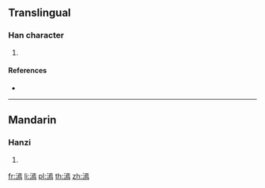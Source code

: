==Translingual==

===Han character===
{{Han char|rn=85|rad=水|as=11|sn=14|four=31127|canj=EMYF}}

# {{defn|Han|sort=水11}}

====References====
* {{Han ref|kx=0647.150|dkj=18180|dj=1057.140|hdz=31713.010|uh=6F39|ud=28473|bh=E2B1|bd=58033}}

----

==Mandarin==

===Hanzi===
{{cmn-hanzi|pin=[[liú]] ([[liu2]]), [[yān]] ([[yan1]])|wg=liu<sup>2</sup>, yen<sup>1</sup>}}

# {{defn|lang=cmn|sort=水11}}

[[fr:漹]]
[[li:漹]]
[[pl:漹]]
[[th:漹]]
[[zh:漹]]